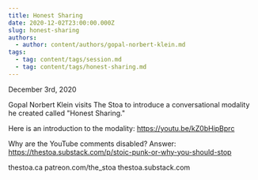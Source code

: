 ```yaml
---
title: Honest Sharing
date: 2020-12-02T23:00:00.000Z
slug: honest-sharing
authors:
  - author: content/authors/gopal-norbert-klein.md
tags:
  - tag: content/tags/session.md
  - tag: content/tags/honest-sharing.md
---
```


December 3rd, 2020

Gopal Norbert Klein visits The Stoa to introduce a conversational modality he created called "Honest Sharing."

Here is an introduction to the modality: https://youtu.be/kZ0bHipBprc

Why are the YouTube comments disabled? Answer: https://thestoa.substack.com/p/stoic-punk-or-why-you-should-stop

thestoa.ca
patreon.com/the_stoa
thestoa.substack.com
